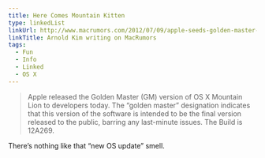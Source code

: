 ```yaml
---
title: Here Comes Mountain Kitten
type: linkedList
linkUrl: http://www.macrumors.com/2012/07/09/apple-seeds-golden-master-of-os-x-mountain-lion-to-developers/
linkTitle: Arnold Kim writing on MacRumors
tags:
  - Fun
  - Info
  - Linked
  - OS X
---
```


> Apple released the Golden Master (GM) version of OS X Mountain Lion to developers today. The “golden master” designation indicates that this version of the software is intended to be the final version released to the public, barring any last-minute issues. The Build is 12A269.

There’s nothing like that “new OS update” smell.
